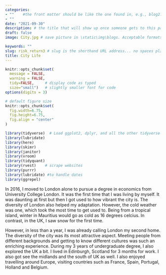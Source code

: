 ```yaml
---
categories:  
- ""    #the front matter should be like the one found in, e.g., blog2.md. It cannot be like the normal Rmd we used
- ""
date: "2021-09-30"
description: # the title that will show up once someone gets to this page
draft: false
image: City.jpg # save picture in \static\img\blogs. Acceptable formats= jpg, jpeg, or png . Your iPhone pics wont work

keywords: ""
slug: risk_return3 # slug is the shorthand URL address... no spaces plz
title: City Life
---
```

  



```r
knitr::opts_chunk$set(
  message = FALSE, 
  warning = FALSE, 
  tidy=FALSE,     # display code as typed
  size="small")   # slightly smaller font for code
options(digits = 3)

# default figure size
knitr::opts_chunk$set(
  fig.width=6.75, 
  fig.height=6.75,
  fig.align = "center"
)
```


```r
library(tidyverse)  # Load ggplot2, dplyr, and all the other tidyverse packages
library(lubridate)
library(here)
library(skimr)
library(janitor)
library(vroom)
library(tidyquant)
library(rvest)    # scrape websites
library(purrr)  
library(lubridate) #to handle dates
library(ggrepel)
```

In 2016, I moved to London alone to pursue a degree in economics from University College London. It was the first time that I was living by myself. It was daunting at first but then I got used to how vibrant the city is. The diversity of London also helped my adaptation. However, the cold weather was one, which took the most time to get used to. Being from a tropical island, winter in Mauritius would go as cold as 16 degrees celcius. In contrast, in the UK, I saw snow for the first time.

However, in less than a year, I was already calling London my second home. The diversity of the city was its most attractive aspect. Meeting people from different backgrounds and getting to know different cultures was such an enriching experience. During my 3 years of undergraduate degree, I also explored the UK a bit. I lived in Edinburgh, Scotland for 3 months for work. I also got see the midlands and the south of UK as well. I also enjoyed travelling around Europe, visiting countries such as France, Spain, Portugal, Holland and Belgium. 


